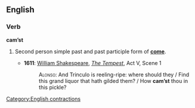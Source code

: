 ==English==

===Verb===
'''cam’st'''

# {{archaic}} Second person simple past and past participle form of '''[[come]]'''.
#* '''1611''': [[w:William Shakespeare|William Shakespeare]], ''[[s:The Tempest|The Tempest]]'', Act V, Scene 1
#*:<span style="font-variant:small-caps">Alonso:</span> And Trinculo is reeling-ripe: where should they / Find this grand liquor that hath gilded them? / How '''cam’st''' thou in this pickle?

[[Category:English contractions]]